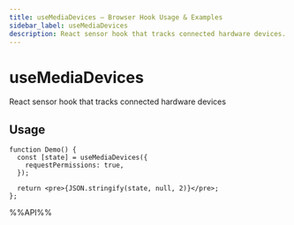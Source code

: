 ```yaml
---
title: useMediaDevices – Browser Hook Usage & Examples
sidebar_label: useMediaDevices
description: React sensor hook that tracks connected hardware devices. Learn usage patterns, best practices, and code examples for React developers.
---
```

# useMediaDevices

React sensor hook that tracks connected hardware devices


## Usage

```tsx live
function Demo() {
  const [state] = useMediaDevices({
    requestPermissions: true,
  });

  return <pre>{JSON.stringify(state, null, 2)}</pre>;
};

```

%%API%%
